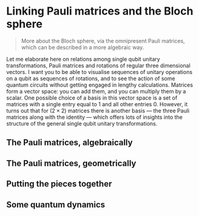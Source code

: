 # Linking Pauli matrices and the Bloch sphere

> More about the Bloch sphere, via the omnipresent Pauli matrices, which can be described in a more algebraic way.

Let me elaborate here on relations among single qubit unitary transformations, Pauli matrices and rotations of regular three dimensional vectors.
I want you to be able to visualise sequences of unitary operations on a qubit as sequences of rotations, and to see the action of some quantum circuits without getting engaged in lengthy calculations.
Matrices form a vector space: you can add them, and you can multiply them by a scalar.
One possible choice of a basis in this vector space is a set of matrices with a single entry equal to $1$ and all other entries $0$.
However, it turns out that for $(2\times 2)$ matrices there is another basis --- the three Pauli matrices along with the identity --- which offers lots of insights into the structure of the general single qubit unitary transformations.





## The Pauli matrices, algebraically




## The Pauli matrices, geometrically




## Putting the pieces together




## Some quantum dynamics